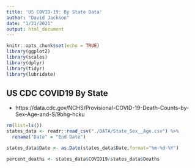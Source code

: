```yaml
---
title: 'US COVID-19: By State Data'
author: "David Jackson"
date: "1/21/2021"
output: html_document
---
```


```r
knitr::opts_chunk$set(echo = TRUE)
library(ggplot2)
library(scales)
library(dplyr)
library(tidyr)
library(lubridate)
```

## US CDC COVID19 By State
* https://data.cdc.gov/NCHS/Provisional-COVID-19-Death-Counts-by-Sex-Age-and-S/9bhg-hcku

```r
rm(list=ls())
states_data <- readr::read_csv("./DATA/State_Sex__Age.csv") %>%
  rename("Date" = "End Date")

states_data$Date <- as.Date(states_data$Date,format="%m-%d-%Y")
```
```r
percent_deaths <- states_data$COVID19/states_data$Deaths
```

